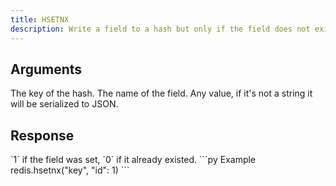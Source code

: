 ```yaml
---
title: HSETNX
description: Write a field to a hash but only if the field does not exist.
---
```


## Arguments

<ParamField body="key" type="str" required>
  The key of the hash.
</ParamField>

<ParamField body="field" type="str" required>
  The name of the field.
</ParamField>

<ParamField body="value" type="TValue" required>
  Any value, if it's not a string it will be serialized to JSON.
</ParamField>

## Response

<ResponseField type="integer" required>
  `1` if the field was set, `0` if it already existed.
</ResponseField>

<RequestExample>
```py Example
redis.hsetnx("key", "id": 1)
```
</RequestExample>
